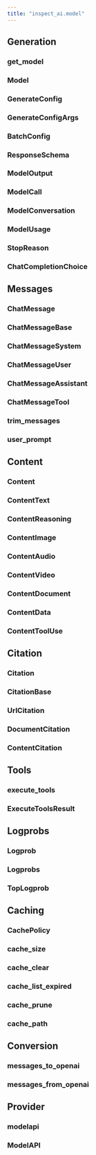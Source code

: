 ```yaml
---
title: "inspect_ai.model"
---
```


## Generation

### get_model
### Model
### GenerateConfig
### GenerateConfigArgs
### BatchConfig
### ResponseSchema
### ModelOutput
### ModelCall
### ModelConversation
### ModelUsage
### StopReason
### ChatCompletionChoice

## Messages

### ChatMessage
### ChatMessageBase
### ChatMessageSystem
### ChatMessageUser
### ChatMessageAssistant
### ChatMessageTool
### trim_messages
### user_prompt

## Content

### Content
### ContentText
### ContentReasoning
### ContentImage
### ContentAudio
### ContentVideo
### ContentDocument
### ContentData
### ContentToolUse

## Citation

### Citation
### CitationBase
### UrlCitation
### DocumentCitation
### ContentCitation

## Tools

### execute_tools
### ExecuteToolsResult

## Logprobs

### Logprob
### Logprobs
### TopLogprob

## Caching

### CachePolicy
### cache_size
### cache_clear
### cache_list_expired
### cache_prune
### cache_path

## Conversion

### messages_to_openai
### messages_from_openai

## Provider

### modelapi
### ModelAPI



